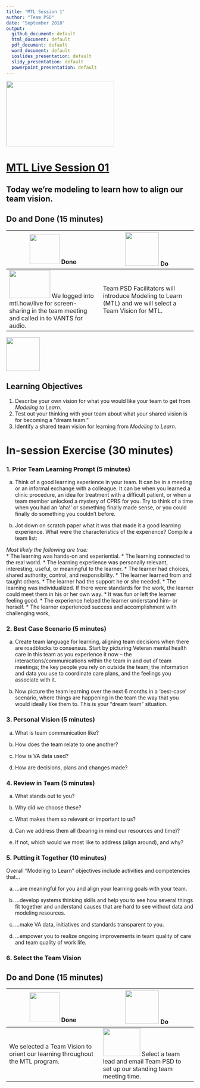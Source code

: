 ```yaml
---
title: "MTL Session 1"
author: "Team PSD"
date: "September 2018"
output: 
  github_document: default
  html_document: default
  pdf_document: default
  word_document: default
  ioslides_presentation: default
  slidy_presentation: default
  powerpoint_presentation: default
---
```


<img src = "https://github.com/lzim/teampsd/blob/master/resources/logos/mtl_live_sq_sm.png"
     height = "175" width = "290">  

# [MTL Live Session 01](https://github.com/lzim/teampsd/blob/master/mtl_facilitate_workgroup/mtl_live_guide/mtl_live_session01_see.Rmd "MTL Live Session 01")

## Today we're modeling to learn how to align our team vision.

## Do and Done (15 minutes)
<!-- Do/Done Tables -->
| <img src = "https://raw.githubusercontent.com/lzim/teampsd/hexagon_icons/np_hexagon-check-mark_309690_003F72.png" height = "80" width = "80"> **Done** | <img src = "https://raw.githubusercontent.com/lzim/teampsd/hexagon_icons/np_synchronize_778914_003F72.png" height = "90" width = "90"> **Do** |
| --- | --- | 
|[<img src = "https://raw.githubusercontent.com/lzim/teampsd/master/resources/logos/mtl_how_live_sm.png" height = "75" width = "110">](http://mtl.how/live) We logged into mtl.how/live for screen-sharing in the team meeting and called in to VANTS for audio. | Team PSD Facilitators will introduce Modeling to Learn (MTL) and we will select a Team Vision for MTL. | 

<!-- Learning Objectives Icon --> 
<img src = "https://github.com/lzim/teampsd/blob/master/resources/icons/we_decided_learning_objectives.png" height = "90" width = "90" style ="display: inline-block"/> 

## Learning Objectives

1. Describe your own vision for what you would like your team to get from *Modeling to Learn.*
2. Test out your thinking with your team about what your shared vision is for becoming a "dream team."
3. Identify a shared team vision for learning from *Modeling to Learn.*

# In-session Exercise (30 minutes)

### 1. Prior Team Learning Prompt (5 minutes) 

a. Think of a good learning experience in your team. It can be in a meeting or an informal exchange with a colleague. It can be when you learned a clinic procedure, an idea for treatment with a difficult patient, or when a team member unlocked a mystery of CPRS for you. Try to think of a time when you had an ‘aha!’ or something finally made sense, or you could finally do something you couldn’t before.  

b. Jot down on scratch paper what it was that made it a good learning experience. What were the characteristics of the experience? Compile a team list:  

*Most likely the following are true:*   
* The learning was hands-on and experiential.
* The learning connected to the real world.
* The learning experience was personally relevant, interesting, useful, or meaningful to the learner.
* The learner had choices, shared authority, control, and responsibility.
* The learner learned from and taught others.
* The learner had the support he or she needed.
* The learning was individualized. If there were standards for the work, the learner could meet them in his or her own way.
* It was fun or left the learner feeling good.
* The experience helped the learner understand him- or herself.
* The learner experienced success and accomplishment with challenging work,

### 2. Best Case Scenario (5 minutes)

a. Create team language for learning, aligning team decisions when there are roadblocks to consensus. Start by picturing Veteran mental health care in this team as you experience it now – the interactions/communications within the team in and out of team meetings; the key people you rely on outside the team; the information and data you use to coordinate care plans, and the feelings you associate with it.  

b. Now picture the team learning over the next 6 months in a ‘best-case’ scenario, where things are happening in the team the way that you would ideally like them to. This is your “dream team” situation.  

### 3. Personal Vision (5 minutes)  

a. What is team communication like?

b. How does the team relate to one another?

c. How is VA data used?

d. How are decisions, plans and changes made?

### 4. Review in Team (5 minutes)  

a. What stands out to you?

b. Why did we choose these?

c. What makes them so relevant or important to us?

d. Can we address them all (bearing in mind our resources and time)?

e. If not, which would we most like to address (align around), and why?

### 5. Putting it Together (10 minutes)

Overall "Modeling to Learn" objectives include activities and competencies that…

a. …are meaningful for you and align your learning goals with your team.

b. …develop systems thinking skills and help you to see how several things fit together and understand causes that are hard to see without data and modeling resources.

c. …make VA data, initiatives and standards transparent to you. 

d. …empower you to realize ongoing improvements in team quality of care and team quality of work life.

### 6. Select the Team Vision

## Do and Done (15 minutes)
<!-- Do/Done Tables -->
| <img src = "https://raw.githubusercontent.com/lzim/teampsd/hexagon_icons/np_hexagon-check-mark_309690_003F72.png" height = "80" width = "80"> **Done** | <img src = "https://raw.githubusercontent.com/lzim/teampsd/hexagon_icons/np_synchronize_778914_003F72.png" height = "90" width = "90"> **Do** |
| --- | --- | 
| We selected a Team Vision to orient our learning throughout the MTL program.  | [<img src = "https://raw.githubusercontent.com/lzim/teampsd/teampsd_style/teampsd_logo/va_team_psd_logo_sq_sm.png" height = "75" width = "100">](mailto:lindsey.zimmerman@va.gov;stacey.park2@va.gov) Select a team lead and email Team PSD to set up our standing team meeting time. |



